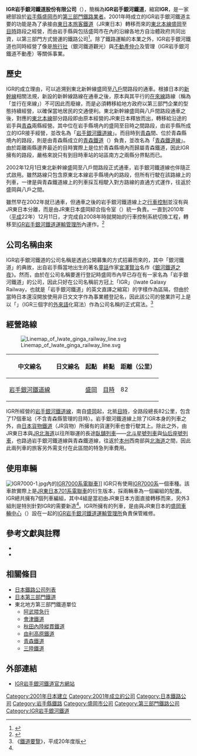 {{noteTA
|G1=Transport
}}
{{About|IGR岩手銀河鐵道公司|IGR岩手銀河鐵道公司所營運的鐵路線|岩手銀河鐵道線}}
{{Infobox Company
|name=IGR岩手銀河鐵道股份有限公司<br />{{lang|ja|アイジーアールいわて銀河鉄道株式会社}}<br />{{lang|en|IGR Iwate Galaxy Railway Company}}
|logo=[[File:Igr_logo.svg|200px]]
|type=[[株式會社|株式會社]]
|foundation=2001年（[[平成|平成]]13年）5月25日
|location={{JPN}}<br />〒020-8570<br />[[岩手縣|岩手縣]][[盛岡市|盛岡市]]青山二丁目2番8号<br />鐵路經營許可紀錄的地址：<br />〒020-0066<br />岩手縣盛岡市上田一丁目2-32
|area_served=[[岩手縣|岩手縣]]
|key_people=
|industry=陸路運輸
|services=鐵路客運
|num_employees=227人
|major_shareholder=[[岩手縣|岩手縣]] 54.06%<br />[[盛岡市|盛岡市]] 15.84%<br />[[二戶市|二戶市]] 4.70%<br />[[岩手町|岩手町]] 4.50%<br />[[一戶町|一戶町]] 4.0%<br />[[瀧澤市|瀧澤市]] 3.5%<br />[[東北電力|東北電力]] 2.20%<br />[[資訊創建服務|ICS]] 1.1%<br />[[奧州市|奧州市]] 1.0%<br />其他41人
|accounting_period=每年3月31日
|website={{url|www.igr.jp}}
}}
'''IGR岩手銀河鐵道股份有限公司'''（{{jpn|j=アイジーアールいわて銀河鉄道|hg=アイジーアールいわてぎんがてつどう|rm=IGR Iwate Ginga Tetsudō|f=y}}），簡稱為'''IGR岩手銀河鐵道'''，縮寫'''IGR'''，是一家總部設於[[岩手縣|岩手縣]][[盛岡市|盛岡市]]的[[日本第三部門鐵道|第三部門鐵路業者]]。2001年時成立的IGR岩手銀河鐵道主要的功能是為了承接由[[東日本旅客鐵道|東日本旅客鐵道]]（JR東日本）轉移而來的[[東北本線|東北本線]][[盛岡車站|盛岡]]至[[目時車站|目時]]路段之經營，而由岩手縣與包括盛岡市在內的沿線各地方自治體政府共同出資，以第三部門方式營運的鐵路公司<ref name="issue1">{{cite web |url=http://www.igr.jp/NewsRelease/news20101211.pdf |language=ja |title=<span lang="ja">第１期事業報告書</span> |publisher=IGR岩手銀河鐵道 |date= |accessdate=2011年12月16日 }}{{Dead link|date=2020年4月 |bot=InternetArchiveBot |fix-attempted=yes }}</ref>。除了鐵路運輸的本業之外，IGR岩手銀河鐵道也同時經營了像是[[旅行社|旅行社]]（銀河鐵道觀光）與[[不動產仲介|不動產仲介]]及管理（IGR岩手銀河鐵道不動產）等關係事業。

==歷史==
IGR的成立理由，可以追溯到東北新幹線盛岡至[[八戶車站|八戶]]間路段的通車。根據日本的[[新幹線|新幹線]]相關法規，新設的新幹線路線在通車之後，原本與其平行的[[在來線|在來線]]路線（稱為「並行在來線」）不可因此而廢線，而是必須轉移給地方政府以第三部門企業的型態持續經營，以確保當地居民的交通便利。東北新幹線盛岡與八戶間路段通車之後，對應的[[東北本線|東北本線]]部分路段即由原本經營的JR東日本釋放而出，轉移給沿途的岩手與[[青森縣|青森]]兩縣經營。其中位在岩手縣境內的盛岡至目時之間路段，由岩手縣所成立的IGR接手經營，並改名為「[[岩手銀河鐵道線|岩手銀河鐵道線]]」。而目時到[[青森車站|青森]]間、位於青森縣境內的路段，則是由青森縣成立的[[青森鐵道|青森鐵道]]（{{lang|ja|青い森鉄道}}）負責，並改名為「[[青森鐵道線|青森鐵道線]]」。由於距離兩縣邊界最近的目時實際上是位於青森縣境內而歸屬青森鐵道，因此IGR擁有的路段，嚴格來說只有到目時車站的站區南方之兩縣分界點而已。

2002年12月1日東北新幹線盛岡至八戶間路段正式通車，岩手銀河鐵道線也伴隨正式啟用。雖然路線只包含原東北本線岩手縣境內的路段，但所有行駛在該路線上的列車，一律是與青森鐵道線上的列車採互相駛入對方路線的直通方式運作，往返於盛岡與八戶之間。

雖然早在2002年就已通車，但通車之後的岩手銀河鐵道線上之[[行車控制系統|行車控制]]並沒有與JR東日本分離，而是由JR東日本盛岡綜合指令室（{{lang|ja|JR盛岡総合指令室}}）統一負責。一直到2010年（[[平成|平成]]22年）12月11日，才完成自2008年時就開始的行車控制系統切換工程，轉移至[[IGR岩手銀河鐵道運輸管理所|IGR岩手銀河鐵道運輸管理所]]內運作。<ref>{{cite web |url=http://www.igr.jp/NewsRelease/news20101211.pdf |language=ja |title=<span lang="ja">ＩＧＲの新指令システムが運用開始しました</span> |publisher=IGR岩手銀河鐵道 |date= |accessdate=2011年12月16日 }}{{Dead link|date=2020年4月 |bot=InternetArchiveBot |fix-attempted=yes }}</ref>

==公司名稱由來==
IGR岩手銀河鐵道的公司名稱是透過公開募集的方式招募而來的，其中「銀河鐵道」的典故，出自岩手縣當地出生的著名[[童話|童話]]作家[[宮澤賢治|宮澤賢治]]名作《[[銀河鐵道之夜|銀河鐵道之夜]]》。然而，由於在公司名稱要進行登記時盛岡市內早已存在有一家名為「岩手銀河鐵道」的公司，因此只好在公司名稱前方冠上「IGR」（Iwate Galaxy Railway，也就是「岩手銀河鐵道」的英文直譯之縮寫）的字樣作為區隔，但由於當時日本還沒開放使用非日文文字作為事業體登記名，因此該公司的營業許可上是以「{{lang|ja|アイジーアール}}」（IGR三個字的[[外來語|外來語]]化寫法）作為公司名稱的正式寫法。<ref>《[[鐵道要覽|鐵道要覽]]》，平成20年度版</ref>

==經營路線==
[[File:Linemap_of_Iwate_ginga_railway_line.svg|thumb]]
{| class=wikitable
|-
!中文線名
!日文線名
!起點
!終點
!距離（公里）
|-
|[[岩手銀河鐵道線|岩手銀河鐵道線]]
|{{lang|ja|いわて銀河鉄道線}}
|[[盛岡站|盛岡]]
|[[目時站|目時]]
|82
|}
IGR所經營的[[岩手銀河鐵道線|岩手銀河鐵道線]]，南自[[盛岡車站|盛岡]]起，北抵[[目時車站|目時]]，全路段總長82公里，包含了17個車站（不含青森縣管理的目時）。岩手銀河鐵道線上除了IGR本身的列車之外，由[[日本貨物鐵道|日本貨物鐵道]]（JR貨物）所擁有的貨運列車也會行駛其上。除此之外，由JR東日本與[[JR北海道|JR北海道]]以往所聯運的長途[[臥舖列車|臥舖列車]]——[[北斗星號列車|北斗星號列車]]與[[仙后座號列車|仙后座號列車]]，也路過岩手銀河鐵道線與青森鐵道線，往返於[[本州|本州]]西南部與[[北海道|北海道]]之間，因此此兩列車的旅客另外需支付在此區間的特急列車費用。

==使用車輛==
[[File:IGR7000-1.jpg|thumb]]內的[[IGR7000系電聯車|IGR7000系電聯車]]]]
IGR只有使用[[IGR岩手銀河鐵道IGR7000系電聯車|IGR7000系]]一個車種。該車款實際上是[[JR東日本701系電聯車|JR東日本701系電聯車]]的衍生版本，採兩輛車為一個編組的配置。IGR總共擁有7個列車編組，其中4組是當初由JR東日本方面直接轉移而來，另外3組則是特別針對IGR的需要新造<ref name="issue1" />。IGR所擁有的列車，是由與JR東日本的[[盛岡車輛中心|盛岡車輛中心]]（{{lang|ja|盛岡車両センター}}）設在一起的[[IGR岩手銀河鐵道運輸管理所|IGR岩手銀河鐵道運輸管理所]]負責保管維修。

==參考文獻與註釋==
{{Commonscat|IGR Iwate Galaxy Railway}}
{{DEFAULTSORT:IGR-Iwate-Ginga-Tetsudou}}
* {{cite web |url=http://www.igr.jp/CompanyInfomation/Outline/Outline.htm |language=ja |title=公司概要 |publisher=IGR岩手銀河鐵道 |date= |accessdate=2011年12月16日 |archive-url=https://web.archive.org/web/20090619140237/http://www.igr.jp/CompanyInfomation/Outline/Outline.htm |archive-date=2009年6月19日 |dead-url=yes }}
* {{cite web |url=http://www.igr.jp/CompanyInfomation/History/History.htm |language=ja |title=沿革 |publisher=IGR岩手銀河鐵道 |date= |accessdate=2011年12月16日 |archive-url=https://web.archive.org/web/20100418173555/http://www.igr.jp/CompanyInfomation/History/History.htm |archive-date=2010年4月18日 |dead-url=yes }}
{{reflist}}

==相關條目==
* [[日本鐵路公司列表|日本鐵路公司列表]]
* [[日本第三部門鐵道|日本第三部門鐵道]]
* 東北地方第三部門鐵道單位
** [[阿武隈急行|阿武隈急行]]
** [[會津鐵道|會津鐵道]]
** [[秋田內陸縱貫鐵道|秋田內陸縱貫鐵道]]
** [[由利高原鐵道|由利高原鐵道]]
** [[青森鐵道|青森鐵道]]
** [[三陸鐵道|三陸鐵道]]

==外部連結==
* [http://www.igr.jp/ IGR岩手銀河鐵道官方網站]{{Wayback|url=http://www.igr.jp/ |date=20120102124352 }}{{ja}}
{{秋田大眾運輸}}
{{日本第三部門鐵道單位}}
{{Portal bar|日本|鐵路|岩手|企業|日本鐵路}}
[[Category:2001年日本建立|Category:2001年日本建立]]
[[Category:2001年成立的公司|Category:2001年成立的公司]]
[[Category:日本鐵路公司|Category:日本鐵路公司]]
[[Category:岩手縣鐵路|Category:岩手縣鐵路]]
[[Category:盛岡市公司|Category:盛岡市公司]]
[[Category:第三部門鐵路公司|Category:第三部門鐵路公司]]
[[Category:IGR岩手銀河鐵道|Category:IGR岩手銀河鐵道]]